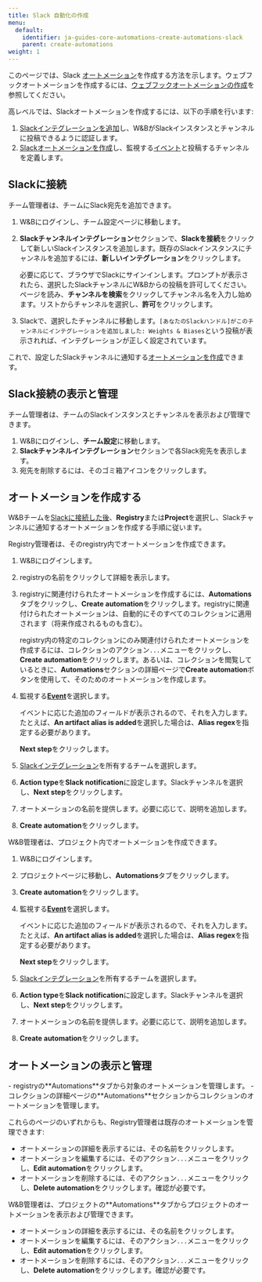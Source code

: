 ```yaml
---
title: Slack 自動化の作成
menu:
  default:
    identifier: ja-guides-core-automations-create-automations-slack
    parent: create-automations
weight: 1
---
```



<Info>
<EnterpriseCloudOnly/>
</Info>

このページでは、Slack [オートメーション](/ja/guides/core/automations/)を作成する方法を示します。ウェブフックオートメーションを作成するには、[ウェブフックオートメーションの作成](/ja/guides/core/automations/create-automations/webhook)を参照してください。

高レベルでは、Slackオートメーションを作成するには、以下の手順を行います:
1. [Slackインテグレーションを追加](#add-a-slack-channel)し、W&BがSlackインスタンスとチャンネルに投稿できるように認証します。
1. [Slackオートメーションを作成](#create-slack-automation)し、監視する[イベント](/ja/guides/core/automations/automation-events)と投稿するチャンネルを定義します。

## Slackに接続
チーム管理者は、チームにSlack宛先を追加できます。

1. W&Bにログインし、チーム設定ページに移動します。
1. **Slackチャンネルインテグレーション**セクションで、**Slackを接続**をクリックして新しいSlackインスタンスを追加します。既存のSlackインスタンスにチャンネルを追加するには、**新しいインテグレーション**をクリックします。

    必要に応じて、ブラウザでSlackにサインインします。プロンプトが表示されたら、選択したSlackチャンネルにW&Bからの投稿を許可してください。ページを読み、**チャンネルを検索**をクリックしてチャンネル名を入力し始めます。リストからチャンネルを選択し、**許可**をクリックします。

1. Slackで、選択したチャンネルに移動します。`[あなたのSlackハンドル]がこのチャンネルにインテグレーションを追加しました: Weights & Biases`という投稿が表示されれば、インテグレーションが正しく設定されています。

これで、設定したSlackチャンネルに通知する[オートメーションを作成](#create-a-slack-automation)できます。

## Slack接続の表示と管理
チーム管理者は、チームのSlackインスタンスとチャンネルを表示および管理できます。

1. W&Bにログインし、**チーム設定**に移動します。
1. **Slackチャンネルインテグレーション**セクションで各Slack宛先を表示します。
1. 宛先を削除するには、そのゴミ箱アイコンをクリックします。

## オートメーションを作成する
W&Bチームを[Slackに接続した後](#connect-to-slack)、**Registry**または**Project**を選択し、Slackチャンネルに通知するオートメーションを作成する手順に従います。

<Tabs>
<Tab title="Registry">
Registry管理者は、そのregistry内でオートメーションを作成できます。

1. W&Bにログインします。
1. registryの名前をクリックして詳細を表示します。
1. registryに関連付けられたオートメーションを作成するには、**Automations**タブをクリックし、**Create automation**をクリックします。registryに関連付けられたオートメーションは、自動的にそのすべてのコレクションに適用されます（将来作成されるものも含む）。

    registry内の特定のコレクションにのみ関連付けられたオートメーションを作成するには、コレクションのアクション`...`メニューをクリックし、**Create automation**をクリックします。あるいは、コレクションを閲覧しているときに、**Automations**セクションの詳細ページで**Create automation**ボタンを使用して、そのためのオートメーションを作成します。
1. 監視する[**Event**](/ja/guides/core/automations/automation-events)を選択します。

    イベントに応じた追加のフィールドが表示されるので、それを入力します。たとえば、**An artifact alias is added**を選択した場合は、**Alias regex**を指定する必要があります。
    
    **Next step**をクリックします。
1. [Slackインテグレーション](#add-a-slack-integration)を所有するチームを選択します。
1. **Action type**を**Slack notification**に設定します。Slackチャンネルを選択し、**Next step**をクリックします。
1. オートメーションの名前を提供します。必要に応じて、説明を追加します。
1. **Create automation**をクリックします。
</Tab>
<Tab title="Project">
W&B管理者は、プロジェクト内でオートメーションを作成できます。

1. W&Bにログインします。
1. プロジェクトページに移動し、**Automations**タブをクリックします。
1. **Create automation**をクリックします。
1. 監視する[**Event**](/ja/guides/core/automations/automation-events)を選択します。

    イベントに応じた追加のフィールドが表示されるので、それを入力します。たとえば、**An artifact alias is added**を選択した場合は、**Alias regex**を指定する必要があります。
    
    **Next step**をクリックします。
1. [Slackインテグレーション](#add-a-slack-integration)を所有するチームを選択します。
1. **Action type**を**Slack notification**に設定します。Slackチャンネルを選択し、**Next step**をクリックします。
1. オートメーションの名前を提供します。必要に応じて、説明を追加します。
1. **Create automation**をクリックします。
</Tab>
</Tabs>

## オートメーションの表示と管理

<Tabs>
<Tab title="Registry">
- registryの**Automations**タブから対象のオートメーションを管理します。
- コレクションの詳細ページの**Automations**セクションからコレクションのオートメーションを管理します。

これらのページのいずれからも、Registry管理者は既存のオートメーションを管理できます:
- オートメーションの詳細を表示するには、その名前をクリックします。
- オートメーションを編集するには、そのアクション`...`メニューをクリックし、**Edit automation**をクリックします。
- オートメーションを削除するには、そのアクション`...`メニューをクリックし、**Delete automation**をクリックします。確認が必要です。
</Tab>
<Tab title="Project">
W&B管理者は、プロジェクトの**Automations**タブからプロジェクトのオートメーションを表示および管理できます。

- オートメーションの詳細を表示するには、その名前をクリックします。
- オートメーションを編集するには、そのアクション`...`メニューをクリックし、**Edit automation**をクリックします。
- オートメーションを削除するには、そのアクション`...`メニューをクリックし、**Delete automation**をクリックします。確認が必要です。
</Tab>
</Tabs>